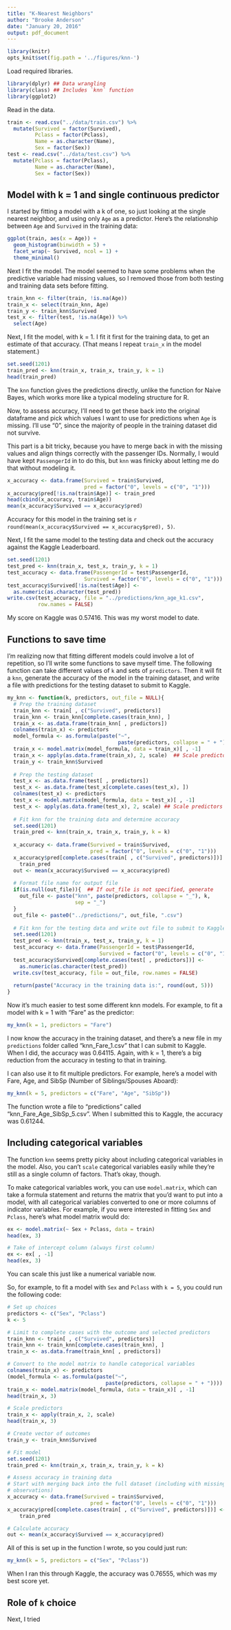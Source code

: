 ```yaml
---
title: "K-Nearest Neighbors"
author: "Brooke Anderson"
date: "January 20, 2016"
output: pdf_document
---
```


```r
library(knitr)
opts_knit$set(fig.path = '../figures/knn-')
```

Load required libraries.

```r
library(dplyr) ## Data wrangling
library(class) ## Includes `knn` function
library(ggplot2)
```

Read in the data.

```r
train <- read.csv("../data/train.csv") %>%
  mutate(Survived = factor(Survived),
         Pclass = factor(Pclass),
         Name = as.character(Name),
         Sex = factor(Sex))
test <- read.csv("../data/test.csv") %>%
  mutate(Pclass = factor(Pclass),
         Name = as.character(Name),
         Sex = factor(Sex))
```

## Model with k = 1 and single continuous predictor

I started by fitting a model with a k of one, so just looking at the single nearest neighbor, and using only `Age` as a predictor. Here's the relationship between `Age` and `Survived` in the training data:

```r
ggplot(train, aes(x = Age)) + 
  geom_histogram(binwidth = 5) + 
  facet_wrap(~ Survived, ncol = 1) + 
  theme_minimal()
```

Next I fit the model. The model seemed to have some problems when the predictive variable had missing values, so I removed those from both testing and training data sets before fitting. 

```r
train_knn <- filter(train, !is.na(Age))
train_x <- select(train_knn, Age)
train_y <- train_knn$Survived
test_x <- filter(test, !is.na(Age)) %>%
  select(Age)
```

Next, I  fit the model, with k = 1. I fit it first for the training data, to get an estimate of that accuracy. (That means I repeat `train_x` in the model statement.)

```r
set.seed(1201)
train_pred <- knn(train_x, train_x, train_y, k = 1)
head(train_pred)
```

The `knn` function gives the predictions directly, unlike the function for Naive Bayes, which works more like a typical modeling structure for R. 

Now, to assess accuracy, I'll need to get these back into the original dataframe and pick which values I want to use for predictions when `Age` is missing. I'll use "0", since the majority of people in the training dataset did not survive. 

This part is a bit tricky, because you have to merge back in with the missing values and align things correctly with the passenger IDs. Normally, I would have kept `PassengerId` in to do this, but `knn` was finicky about letting me do that without modeling it. 

```r
x_accuracy <- data.frame(Survived = train$Survived,
                         pred = factor("0", levels = c("0", "1")))
x_accuracy$pred[!is.na(train$Age)] <- train_pred
head(cbind(x_accuracy, train$Age))
mean(x_accuracy$Survived == x_accuracy$pred)
```

Accuracy for this model in the training set is `r round(mean(x_accuracy$Survived == x_accuracy$pred), 5)`.

Next, I fit the same model to the testing data and check out the accuracy against the Kaggle Leaderboard. 

```r
set.seed(1201)
test_pred <- knn(train_x, test_x, train_y, k = 1)
test_accuracy <- data.frame(PassengerId = test$PassengerId,
                         Survived = factor("0", levels = c("0", "1")))
test_accuracy$Survived[!is.na(test$Age)] <- 
  as.numeric(as.character(test_pred))
write.csv(test_accuracy, file = "../predictions/knn_age_k1.csv",
          row.names = FALSE)
```

My score on Kaggle was 0.57416. This was my worst model to date. 

## Functions to save time

I'm realizing now that fitting different models could involve a lot of repetition, so I'll write some functions to save myself time. The following function can take different values of `k` and sets of `predictors`. Then it will fit a `knn`, generate the accuracy of the model in the training dataset, and write a file with predictions for the testing dataset to submit to Kaggle.

```r
my_knn <- function(k, predictors, out_file = NULL){
  # Prep the training dataset
  train_knn <- train[ , c("Survived", predictors)] 
  train_knn <- train_knn[complete.cases(train_knn), ]
  train_x <- as.data.frame(train_knn[ , predictors])
  colnames(train_x) <- predictors
  model_formula <- as.formula(paste("~", 
                                    paste(predictors, collapse = " + ")))
  train_x <- model.matrix(model_formula, data = train_x)[ , -1]
  train_x <- apply(as.data.frame(train_x), 2, scale)  ## Scale predictors
  train_y <- train_knn$Survived
  
  # Prep the testing dataset
  test_x <- as.data.frame(test[ , predictors])
  test_x <- as.data.frame(test_x[complete.cases(test_x), ])
  colnames(test_x) <- predictors
  test_x <- model.matrix(model_formula, data = test_x)[ , -1]
  test_x <- apply(as.data.frame(test_x), 2, scale) ## Scale predictors
  
  # Fit knn for the training data and determine accuracy
  set.seed(1201)
  train_pred <- knn(train_x, train_x, train_y, k = k)
  
  x_accuracy <- data.frame(Survived = train$Survived,
                           pred = factor("0", levels = c("0", "1")))
  x_accuracy$pred[complete.cases(train[ , c("Survived", predictors)])] <-
    train_pred
  out <- mean(x_accuracy$Survived == x_accuracy$pred)
  
  # Format file name for output file
  if(is.null(out_file)){  ## If out_file is not specified, generate
    out_file <- paste("knn", paste(predictors, collapse = "_"), k,
                      sep = "_")
  }
  out_file <- paste0("../predictions/", out_file, ".csv")
  
  # Fit knn for the testing data and write out file to submit to Kaggle
  set.seed(1201)
  test_pred <- knn(train_x, test_x, train_y, k = 1) 
  test_accuracy <- data.frame(PassengerId = test$PassengerId,
                              Survived = factor("0", levels = c("0", "1")))
  test_accuracy$Survived[complete.cases(test[ , predictors])] <-
    as.numeric(as.character(test_pred))
  write.csv(test_accuracy, file = out_file, row.names = FALSE)
  
  return(paste("Accuracy in the training data is:", round(out, 5)))
}
```

Now it's much easier to test some different knn models. For example, to fit a model with k = 1 with "Fare" as the predictor: 

```r
my_knn(k = 1, predictors = "Fare")
```

I now know the accuracy in the training dataset, and there's a new file in my `predictions` folder called "knn_Fare_1.csv" that I can submit to Kaggle. When I did, the accuracy was 0.64115. Again, with k = 1, there's a big reduction from the accuracy in testing to that in training.

I can also use it to fit multiple predictors. For example, here's a model with Fare, Age, and SibSp (Number of Siblings/Spouses Aboard):

```r
my_knn(k = 5, predictors = c("Fare", "Age", "SibSp"))
```

The function wrote a file to "predictions" called "knn_Fare_Age_SibSp_5.csv". When I submitted this to Kaggle, the accuracy was 0.61244. 

## Including categorical variables

The function `knn` seems pretty picky about including categorical variables in the model. Also, you can't `scale` categorical variables easily while they're still as a single column of factors. That's okay, though. 

To make categorical variables work, you can use `model.matrix`, which can take a formula statement and returns the matrix that you'd want to put into a model, with all categorical variables converted to one or more columns of indicator variables. For example, if you were interested in fitting `Sex` and `Pclass`, here's what model matrix would do:

```r
ex <- model.matrix(~ Sex + Pclass, data = train)
head(ex, 3)

# Take of intercept column (always first column)
ex <- ex[ , -1]
head(ex, 3)
```

You can scale this just like a numerical variable now. 

So, for example, to fit a model with `Sex` and `Pclass` with `k = 5`, you could run the following code:

```r
# Set up choices
predictors <- c("Sex", "Pclass")
k <- 5

# Limit to complete cases with the outcome and selected predictors
train_knn <- train[ , c("Survived", predictors)] 
train_knn <- train_knn[complete.cases(train_knn), ]
train_x <- as.data.frame(train_knn[ , predictors])

# Convert to the model matrix to handle categorical variables
colnames(train_x) <- predictors
(model_formula <- as.formula(paste("~", 
                                paste(predictors, collapse = " + "))))
train_x <- model.matrix(model_formula, data = train_x)[ , -1]
head(train_x, 3)

# Scale predictors
train_x <- apply(train_x, 2, scale)
head(train_x, 3)

# Create vector of outcomes
train_y <- train_knn$Survived

# Fit model
set.seed(1201)
train_pred <- knn(train_x, train_x, train_y, k = k)

# Assess accuracy in training data
# Start with merging back into the full dataset (including with missing
# observations)
x_accuracy <- data.frame(Survived = train$Survived,
                           pred = factor("0", levels = c("0", "1")))
x_accuracy$pred[complete.cases(train[ , c("Survived", predictors)])] <-
    train_pred

# Calculate accuracy
out <- mean(x_accuracy$Survived == x_accuracy$pred)
```

All of this is set up in the function I wrote, so you could just run:

```r
my_knn(k = 5, predictors = c("Sex", "Pclass"))
```

When I ran this through Kaggle, the accuracy was 0.76555, which was my best score yet. 

## Role of `k` choice

Next, I tried 